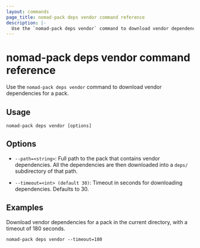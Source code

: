 ```yaml
---
layout: commands
page_title: nomad-pack deps vendor command reference
description: |-
  Use the `nomad-pack deps vendor` command to download vendor dependencies for a pack.
---
```


# nomad-pack deps vendor command reference

Use the `nomad-pack deps vendor` command to download vendor dependencies for a pack.

## Usage

```plaintext
nomad-pack deps vendor [options]
```

## Options

- `--path=<string>`: Full path to the pack that contains vendor dependencies.
  All the dependencies are then downloaded into a `deps/` subdirectory of that
  path.

- `--timeout=<int> (default 30)`:  Timeout in seconds for downloading
  dependencies. Defaults to 30.

## Examples

Download vendor dependencies for a pack in the current directory, with a timeout
of 180 seconds.

```shell
nomad-pack deps vendor --timeout=180
```
